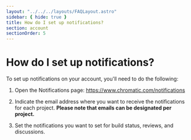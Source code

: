 ```yaml
---
layout: "../../../layouts/FAQLayout.astro"
sidebar: { hide: true }
title: How do I set up notifications?
section: account
sectionOrder: 5
---
```


# How do I set up notifications?

To set up notifications on your account, you'll need to do the following:

1. Open the Notifications page: https://www.chromatic.com/notifications

2. Indicate the email address where you want to receive the notifications for each project. **Please note that emails can be designated per project.** 

3. Set the notifications you want to set for build status, reviews, and discussions.